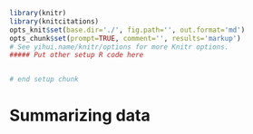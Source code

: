 ```r
library(knitr)
library(knitcitations)
opts_knit$set(base.dir='./', fig.path='', out.format='md')
opts_chunk$set(prompt=TRUE, comment='', results='markup')
# See yihui.name/knitr/options for more Knitr options.
##### Put other setup R code here


# end setup chunk
```
# Summarizing data

